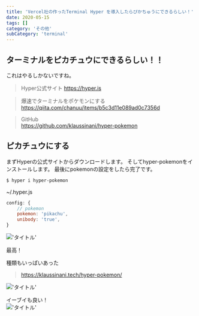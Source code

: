 ```yaml
---
title: 'Vercel社の作ったTerminal Hyper を導入したらぴかちゅうにできるらしい！'
date: 2020-05-15
tags: []
category: 'その他'
subCategory: 'terminal'
---
```


## ターミナルをピカチュウにできるらしい！！

これはやるしかないですね。

> Hyper公式サイト https://hyper.is

> 爆速でターミナルをポケモンにする\
> https://qiita.com/chanuu/items/b5c3d11e089ad0c7356d

> GitHub\
> https://github.com/klaussinani/hyper-pokemon

## ピカチュウにする

まずHyperの公式サイトからダウンロードします。 そしてhyper-pokemonをインストールします。 最後にpokemonの設定をしたら完了です。

```zsh
$ hyper i hyper-pokemon
```

~/.hyper.js

```javascript
config: {
    // pokemon
    pokemon: 'pikachu',
    unibody: 'true',
}
```

!['タイトル'](https://i.gyazo.com/87ef9fa889268c7e0971a8acc8314808.png)

最高！

種類もいっぱいあった

> https://klaussinani.tech/hyper-pokemon/

!['タイトル'](https://i.gyazo.com/73dd4bc38309810c03b692ea51a95cd1.png)

イーブイも良い！\
!['タイトル'](https://i.gyazo.com/8c9e7c250534ca1d184ae52e9a522574.png)
